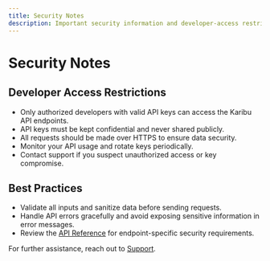 ```yaml
---
title: Security Notes
description: Important security information and developer-access restrictions for Briq Karibu API.
---
```


# Security Notes

## Developer Access Restrictions

- Only authorized developers with valid API keys can access the Karibu API endpoints.
- API keys must be kept confidential and never shared publicly.
- All requests should be made over HTTPS to ensure data security.
- Monitor your API usage and rotate keys periodically.
- Contact support if you suspect unauthorized access or key compromise.

## Best Practices

- Validate all inputs and sanitize data before sending requests.
- Handle API errors gracefully and avoid exposing sensitive information in error messages.
- Review the [API Reference](../api-reference/introduction) for endpoint-specific security requirements.

For further assistance, reach out to [Support](mailto:sms@briq.tz).
